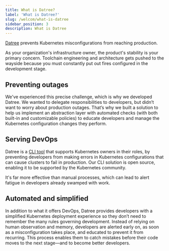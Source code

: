 ```yaml
---
title: What is Datree?
label: 'What is Datree?'
slug: /welcom/what-is-datree
sidebar_position: 3
description: What is Datree
---
```


[Datree](https://www.datree.io/) prevents Kubernetes misconfigurations from reaching production.

As your organization's infrastructure owner, the product's stability is your primary concern. Toolchain engineering and architecture gets pushed to the wayside because you must constantly put out fires configured in the development stage.

## Preventing outages

We've experienced this precise challenge, which is why we developed Datree. We wanted to delegate responsibilities to developers, but didn’t want to worry about production outages. That’s why we built a solution to help us implement an abstraction layer with automated checks (with both built-in and customizable policies) to educate developers and manage the Kubernetes configuration changes they perform.

## Serving DevOps

Datree is a [CLI tool](/cli-arguments) that supports Kubernetes owners in their roles, by preventing developers from making errors in Kubernetes configurations that can cause clusters to fail in production. Our CLI solution is open source, enabling it to be supported by the Kubernetes community.

It's far more effective than manual processes, which can lead to alert fatigue in developers already swamped with work.

## Automated and simplified

In addition to what it offers DevOps, Datree provides developers with a simplified Kubernetes deployment experience so they don’t need to remember the many rules governing development. Instead of relying on human observation and memory, developers are alerted early on, as soon as a misconfiguration takes place, and educated to prevent it from recurring. This process enables them to catch mistakes before their code moves to the next stage—and to become better developers.

<img src='/img//welcome/what-is-datree/what.png' alt='' />
